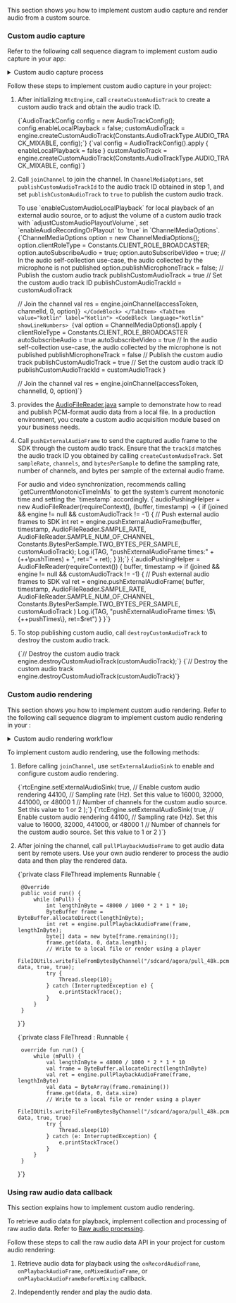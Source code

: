 <PlatformWrapper platform="android">


This section shows you how to implement custom audio capture and render audio from a custom source.

### Custom audio capture

Refer to the following call sequence diagram to implement custom audio capture in your app:

<details>
<summary>Custom audio capture process</summary>

![Custom audio capture](/images/rtc-sdk/custom-audio-capture-with-custom-track.svg)
</details>

Follow these steps to implement custom audio capture in your project:

1. After initializing `RtcEngine`, call `createCustomAudioTrack` to create a custom audio track and obtain the audio track ID.

    <Tabs groupId="language">
    <TabItem value="java" label="Java">
    <CodeBlock language="java" showLineNumbers>
    {`AudioTrackConfig config = new AudioTrackConfig();
   config.enableLocalPlayback = false;
   customAudioTrack = engine.createCustomAudioTrack(Constants.AudioTrackType.AUDIO_TRACK_MIXABLE, config);`}
    </CodeBlock>
    </TabItem>

    <TabItem value="kotlin" label="Kotlin" default>
    <CodeBlock language="kotlin" showLineNumbers>
    {`val config = AudioTrackConfig().apply {
        enableLocalPlayback = false
   }
   customAudioTrack = engine.createCustomAudioTrack(Constants.AudioTrackType.AUDIO_TRACK_MIXABLE, config)`}
    </CodeBlock>
    </TabItem>
    </Tabs>

2. Call `joinChannel` to join the channel. In `ChannelMediaOptions`, set `publishCustomAudioTrackId` to the audio track ID obtained in step 1, and set `publishCustomAudioTrack` to `true` to publish the custom audio track.

    <Admonition type="info" title="Information">
    To use `enableCustomAudioLocalPlayback` for local playback of an external audio source, or to adjust the volume of a custom audio track with `adjustCustomAudioPlayoutVolume`, set `enableAudioRecordingOrPlayout` to `true` in `ChannelMediaOptions`.
    </Admonition>

    <Tabs groupId="language">
    <TabItem value="java" label="Java">
    <CodeBlock language="java" showLineNumbers>
    {`ChannelMediaOptions option = new ChannelMediaOptions();
   option.clientRoleType = Constants.CLIENT_ROLE_BROADCASTER;
   option.autoSubscribeAudio = true;
   option.autoSubscribeVideo = true;
   // In the audio self-collection use-case, the audio collected by the microphone is not published
   option.publishMicrophoneTrack = false;
   // Publish the custom audio track
   publishCustomAudioTrack = true
   // Set the custom audio track ID
   publishCustomAudioTrackId = customAudioTrack

   // Join the channel
   val res = engine.joinChannel(accessToken, channelId, 0, option)`}
    </CodeBlock>
    </TabItem>
    <TabItem value="kotlin" label="Kotlin">
    <CodeBlock language="kotlin" showLineNumbers>
    {`val option = ChannelMediaOptions().apply {
        clientRoleType = Constants.CLIENT_ROLE_BROADCASTER
        autoSubscribeAudio = true
        autoSubscribeVideo = true
        // In the audio self-collection use-case, the audio collected by the microphone is not published
        publishMicrophoneTrack = false
        // Publish the custom audio track
        publishCustomAudioTrack = true
        // Set the custom audio track ID
        publishCustomAudioTrackId = customAudioTrack
    }

    // Join the channel
    val res = engine.joinChannel(accessToken, channelId, 0, option)`}
    </CodeBlock>
    </TabItem>
    </Tabs>

3. <Vg k="COMPANY"/> provides the [AudioFileReader.java](https://github.com/AgoraIO/API-Examples/blob/main/Android/APIExample/app/src/main/java/io/agora/api/example/utils/AudioFileReader.java) sample to demonstrate how to read and publish PCM-format audio data from a local file. In a production environment, you create a custom audio acquisition module based on your business needs.

4. Call `pushExternalAudioFrame` to send the captured audio frame to the SDK through the custom audio track. Ensure that the `trackId` matches the audio track ID you obtained by calling `createCustomAudioTrack`. Set `sampleRate`, `channels`, and `bytesPerSample` to define the sampling rate, number of channels, and bytes per sample of the external audio frame.

    <Admonition type="info" title="Information">
    For audio and video synchronization, <Vg k="COMPANY"/> recommends calling `getCurrentMonotonicTimeInMs` to get the system’s current monotonic time and setting the `timestamp` accordingly.
    </Admonition>

    <Tabs groupId="language">
    <TabItem value="java" label="Java">
    <CodeBlock language="java" showLineNumbers>
    {`audioPushingHelper = new AudioFileReader(requireContext(), (buffer, timestamp) -> {
        if (joined && engine != null && customAudioTrack != -1) {
            // Push external audio frames to SDK
            int ret = engine.pushExternalAudioFrame(buffer, timestamp,
                    AudioFileReader.SAMPLE_RATE,
                    AudioFileReader.SAMPLE_NUM_OF_CHANNEL,
                    Constants.BytesPerSample.TWO_BYTES_PER_SAMPLE,
                    customAudioTrack);
            Log.i(TAG, "pushExternalAudioFrame times:" + (++\pushTimes) + ", ret=" + ret);
        }
   });`}
    </CodeBlock>
    </TabItem>
    
    <TabItem value="kotlin" label="Kotlin" default>
    <CodeBlock language="kotlin" showLineNumbers>
    {`audioPushingHelper = AudioFileReader(requireContext()) { buffer, timestamp ->
        if (joined && engine != null && customAudioTrack != -1) {
            // Push external audio frames to SDK
            val ret = engine.pushExternalAudioFrame(
                buffer, timestamp,
                AudioFileReader.SAMPLE_RATE,
                AudioFileReader.SAMPLE_NUM_OF_CHANNEL,
                Constants.BytesPerSample.TWO_BYTES_PER_SAMPLE,
                customAudioTrack
            )
            Log.i(TAG, "pushExternalAudioFrame times: \$\{++pushTimes\}, ret=$ret")
        }
   }`}
    </CodeBlock>
    </TabItem>
    </Tabs>

5. To stop publishing custom audio, call `destroyCustomAudioTrack` to destroy the custom audio track.

    <Tabs groupId="language">
    <TabItem value="java" label="Java">
    <CodeBlock language="java" showLineNumbers>
    {`// Destroy the custom audio track
   engine.destroyCustomAudioTrack(customAudioTrack);`}
    </CodeBlock>
    </TabItem>
    
    <TabItem value="kotlin" label="Kotlin" default>
    <CodeBlock language="kotlin" showLineNumbers>
    {`// Destroy the custom audio track
   engine.destroyCustomAudioTrack(customAudioTrack)`}
    </CodeBlock>
    </TabItem>
    </Tabs>

### Custom audio rendering

This section shows you how to implement custom audio rendering. Refer to the following call sequence diagram to implement custom audio rendering in your <Vpl k="CLIENT" />:

<details>
<summary>Custom audio rendering workflow</summary>

![Custom Audio Rendering Workflow](/images/rtc-sdk/custom-audio-render.svg)
</details>

To implement custom audio rendering, use the following methods:

1. Before calling `joinChannel`, use `setExternalAudioSink` to enable and configure custom audio rendering.

    <Tabs groupId="language">
    <TabItem value="java" label="Java">
    <CodeBlock language="java" showLineNumbers>
    {`rtcEngine.setExternalAudioSink(
        true,      // Enable custom audio rendering
        44100,     // Sampling rate (Hz). Set this value to 16000, 32000, 441000, or 48000
        1          // Number of channels for the custom audio source. Set this value to 1 or 2
   );`}
    </CodeBlock>
    </TabItem>

    <TabItem value="kotlin" label="Kotlin" default>
    <CodeBlock language="kotlin" showLineNumbers>
    {`rtcEngine.setExternalAudioSink(
        true,      // Enable custom audio rendering
        44100,     // Sampling rate (Hz). Set this value to 16000, 32000, 441000, or 48000
        1          // Number of channels for the custom audio source. Set this value to 1 or 2
   )`}
    </CodeBlock>
    </TabItem>
    </Tabs>

2. After joining the channel, call `pullPlaybackAudioFrame` to get audio data sent by remote users. Use your own audio renderer to process the audio data and then play the rendered data.

    <Tabs groupId="language">
    <TabItem value="java" label="Java">
    <CodeBlock language="java" showLineNumbers>
    {`private class FileThread implements Runnable {

        @Override
        public void run() {
            while (mPull) {
                int lengthInByte = 48000 / 1000 * 2 * 1 * 10;
                ByteBuffer frame = ByteBuffer.allocateDirect(lengthInByte);
                int ret = engine.pullPlaybackAudioFrame(frame, lengthInByte);
                byte[] data = new byte[frame.remaining()];
                frame.get(data, 0, data.length);
                // Write to a local file or render using a player
                FileIOUtils.writeFileFromBytesByChannel("/sdcard/agora/pull_48k.pcm", data, true, true);
                try {
                    Thread.sleep(10);
                } catch (InterruptedException e) {
                    e.printStackTrace();
                }
            }
        }
   }`}
    </CodeBlock>
    </TabItem>
    
    <TabItem value="kotlin" label="Kotlin" default>
    <CodeBlock language="kotlin" showLineNumbers>
    {`private class FileThread : Runnable {

        override fun run() {
            while (mPull) {
                val lengthInByte = 48000 / 1000 * 2 * 1 * 10
                val frame = ByteBuffer.allocateDirect(lengthInByte)
                val ret = engine.pullPlaybackAudioFrame(frame, lengthInByte)
                val data = ByteArray(frame.remaining())
                frame.get(data, 0, data.size)
                // Write to a local file or render using a player
                FileIOUtils.writeFileFromBytesByChannel("/sdcard/agora/pull_48k.pcm", data, true, true)
                try {
                    Thread.sleep(10)
                } catch (e: InterruptedException) {
                    e.printStackTrace()
                }
            }
        }
   }`}
    </CodeBlock>
    </TabItem>
    </Tabs>

### Using raw audio data callback

This section explains how to implement custom audio rendering.

To retrieve audio data for playback, implement collection and processing of raw audio data. Refer to [Raw audio processing](./advanced-features/stream-raw-audio).

Follow these steps to call the raw audio data API in your project for custom audio rendering:

1. Retrieve audio data for playback using the `onRecordAudioFrame`, `onPlaybackAudioFrame`, `onMixedAudioFrame`, or `onPlaybackAudioFrameBeforeMixing` callback.

2. Independently render and play the audio data.

</PlatformWrapper>
